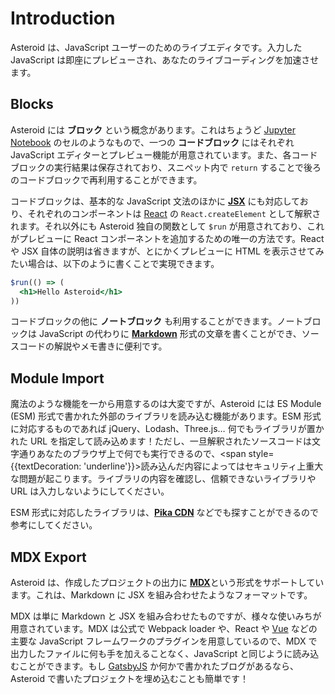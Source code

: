 # Introduction

Asteroid は、JavaScript ユーザーのためのライブエディタです。入力した JavaScript は即座にプレビューされ、あなたのライブコーディングを加速させます。

## Blocks

Asteroid には **ブロック** という概念があります。これはちょうど [Jupyter Notebook](https://jupyter.org/) のセルのようなもので、一つの **コードブロック** にはそれぞれ JavaScript エディターとプレビュー機能が用意されています。また、各コードブロックの実行結果は保存されており、スニペット内で `return` することで後ろのコードブロックで再利用することができます。

コードブロックは、基本的な JavaScript 文法のほかに [**JSX**](https://facebook.github.io/jsx/) にも対応しており、それぞれのコンポーネントは [React](https://reactjs.org/) の `React.createElement` として解釈されます。それ以外にも Asteroid 独自の関数として `$run` が用意されており、これがプレビューに React コンポーネントを追加するための唯一の方法です。React や JSX 自体の説明は省きますが、とにかくプレビューに HTML を表示させてみたい場合は、以下のように書くことで実現できます。

```jsx
$run(() => (
  <h1>Hello Asteroid</h1>
))
```

コードブロックの他に **ノートブロック** も利用することができます。ノートブロックは JavaScript の代わりに [**Markdown**](https://en.wikipedia.org/wiki/Markdown) 形式の文章を書くことができ、ソースコードの解説やメモ書きに便利です。

## Module Import

魔法のような機能を一から用意するのは大変ですが、Asteroid には ES Module (ESM) 形式で書かれた外部のライブラリを読み込む機能があります。ESM 形式に対応するものであれば jQuery、Lodash、Three.js… 何でもライブラリが置かれた URL を指定して読み込めます！ただし、一旦解釈されたソースコードは文字通りあなたのブラウザ上で何でも実行できるので、<span style={{textDecoration: 'underline'}}>読み込んだ内容によってはセキュリティ上重大な問題が起こります。</span>ライブラリの内容を確認し、信頼できないライブラリや URL は入力しないようにしてください。

ESM 形式に対応したライブラリは、[**Pika CDN**](https://www.pika.dev/cdn) などでも探すことができるので参考にしてください。

## MDX Export

Asteroid は、作成したプロジェクトの出力に [**MDX**](https://mdxjs.com/)という形式をサポートしています。これは、Markdown に JSX を組み合わせたようなフォーマットです。

MDX は単に Markdown と JSX を組み合わせたものですが、様々な使いみちが用意されています。MDX は公式で Webpack loader や、React や [Vue](https://vuejs.org/index.html) などの主要な JavaScript フレームワークのプラグインを用意しているので、MDX で出力したファイルに何も手を加えることなく、JavaScript と同じように読み込むことができます。もし [GatsbyJS](https://www.gatsbyjs.org/) か何かで書かれたブログがあるなら、Asteroid で書いたプロジェクトを埋め込むことも簡単です！
